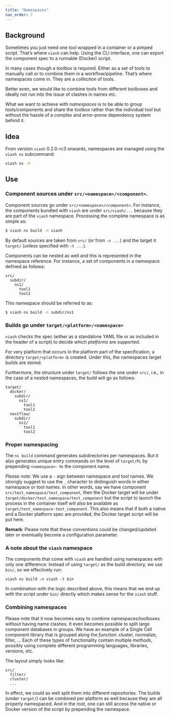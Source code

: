```yaml
---
title: "Namespaces"
nav_order: 7
---
```


## Background

Sometimes you just need one tool wrapped in a container or a pimped script. That's where `viash` can help. Using the CLI interface, one can export the component spec to a runnable (Docker) script.

In many cases though a _toolbox_ is required. Either as a set of tools to manually call or to combine them in a workflow/pipeline. That's where namespaces come in. They are a _collection_ of tools.

Better even, we would like to combine tools from different toolboxes and ideally not run into the issue of clashes in names etc.

What we want to achieve with _namespaces_ is to be able to group tools/components and share the toolbox rather than the individual tool but without the hassle of a complex and error-prone dependency system behind it.

## Idea

From version `viash` 0.2.0-rc3 onwards, namespaces are managed using the `viash ns` subcommand:

```bash
viash ns -h
```

## Use

### Component sources under `src/<namespace>/<component>`.

Component sources go under `src/<namespace>/<component>`. For instance, the components bundled with `viash` are under `src/viash/...` because they are part of the `viash` namespace. Processing the complete namespace is as simple as:

```sh
$ viash ns build -n viash
```

By default sources are taken from `src/` (or from `-s ...`) and the target it `target/` (unless specified with `-t ...`).

Components can be nested as well and this is represented in the namespace reference. For instance, a set of components in a namespace defined as follows:

```
src/
  subdir/
    ns1/
      tool1
      tool2
```

This namespace should be referred to as:

```sh
$ viash ns build -n subdir/ns1
```

### Builds go under `target/<platform>/<namespace>`

`viash` checks the spec (either as a standalone YAML file or as included in the header of a script) to decide which _platforms_ are supported.

For very platform that occurs in the platform part of the specification, a directory `target/<platform>` is created. Under this, the namespaces target builds are stored.

Furthermore, the structure under `target/` follows the one under `src/`, i.e., in the case of a nested namespaces, the build will go as follows:

```
target/
  docker/
    subdir/
      ns1/
        tool1
        tool2
  nextflow/
    subdir/
      ns1/
        tool1
        tool2
```

### Proper namespacing

The `ns build` command generates subdirectories per namespaces. But it also generates unique entry commands on the level of `target/PL` by prepending `<namespace>-` to the component name.

_Please note_: We use a `-` sign between namespace and tool names. We strongly suggest to use the `_` character to distinguish words in either namespace or tool names. In other words, say we have component `src/test_namespace/test_component`, then the Docker target will be under `target/docker/test_namespace/test_component` but the script to launch the process in the container itself will also be available as `target/test_namespace-test_component`. This also means that if both a native and a Docker platform spec are provided, the Docker target script will be put here.

__Remark__: Please note that these conventions could be changed/updated later or eventually become a configuration parameter.

### A note about the `viash` namespace

The components that come with `viash` are handled using namespaces with only one difference: Instead of using `target/` as the build directory, we use `bin/`, so we effectively run:

```
viash ns build -n viash -t bin
```

In combination with the logic described above, this means that we end up with the script under `bin/` directly which makes sense for the `viash` stuff.

### Combining namespaces

Please note that it now becomes easy to combine namespaces/toolboxes without having name clashes. It even becomes possible to split large component databases in groups. We have an example of a Single Cell component library that is grouped along the _function_: cluster, normalize, filter, ... Each of these types of functionality contain multiple _methods_, possibly using complete different programming languages, libraries, versions, etc.

The layout simply looks like:

```
src/
  filter/
  cluster/
  ...
```

In effect, we could as well split them into different repositories. The builds (under `target/`) can be combined per platform as well because they are all properly namespaced. And in the root, one can still access the native or Docker version of the script by prepending the namespace.
